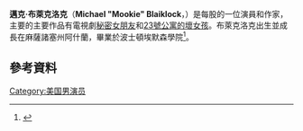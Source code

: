 {{Infobox person
| name         = Michael Blaiklock
| image        = 
| caption      =
| birth_date   = 
| birth_place  = 美國麻薩諸塞州阿什蘭
| other_names  = Mookie Blaicklock
| occupation   = 演員，作家
| years_active = 2006–現在
}}
'''邁克·布萊克洛克'''（'''Michael "Mookie" Blaiklock'''，{{bd|1969年|8月20日}}）是每股的一位演員和作家，主要的主要作品有電視劇[[秘密女朋友|秘密女朋友]]和[[23號公寓的壞女孩|23號公寓的壞女孩]]。布萊克洛克出生並成長在麻薩諸塞州阿什蘭，畢業於波士頓埃默森學院<ref name="ucb">{{cite web |url=http://losangeles.ucbtheatre.com/talent/view/7449 |title=Mookie Blaiklock |publisher=[[Upright_Citizens_Brigade_Theatre|Upright Citizens Brigade Theatre]] |accessdate=August 17, 2013}}</ref>。
==參考資料==
{{Reflist}}
[[Category:美国男演员|Category:美国男演员]]